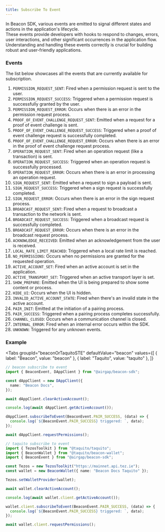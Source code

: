 ```yaml
---
title: Subscribe To Event
---
```



In Beacon SDK, various events are emitted to signal different states and actions in the application's lifecycle. <br />
These events provide developers with hooks to respond to changes, errors, user interactions, and other significant occurrences in the application flow.<br />
Understanding and handling these events correctly is crucial for building robust and user-friendly applications. <br />

### Events

The list below showcases all the events that are currently available for subscription.

1. `PERMISSION_REQUEST_SENT`: Fired when a permission request is sent to the user.
2. `PERMISSION_REQUEST_SUCCESS`: Triggered when a permission request is successfully granted by the user.
3. `PERMISSION_REQUEST_ERROR`: Occurs when there is an error in the permission request process.
4. `PROOF_OF_EVENT_CHALLENGE_REQUEST_SENT`: Emitted when a request for a proof of event challenge is sent.
5. `PROOF_OF_EVENT_CHALLENGE_REQUEST_SUCCESS`: Triggered when a proof of event challenge request is successfully completed.
6. `PROOF_OF_EVENT_CHALLENGE_REQUEST_ERROR`: Occurs when there is an error in the proof of event challenge request process.
7. `OPERATION_REQUEST_SENT`: Fired when an operation request (like a transaction) is sent.
8. `OPERATION_REQUEST_SUCCESS`: Triggered when an operation request is successfully processed.
9. `OPERATION_REQUEST_ERROR`: Occurs when there is an error in processing an operation request.
10. `SIGN_REQUEST_SENT`: Emitted when a request to sign a payload is sent.
11. `SIGN_REQUEST_SUCCESS`: Triggered when a sign request is successfully completed.
12. `SIGN_REQUEST_ERROR`: Occurs when there is an error in the sign request process.
13. `BROADCAST_REQUEST_SENT`: Fired when a request to broadcast a transaction to the network is sent.
14. `BROADCAST_REQUEST_SUCCESS`: Triggered when a broadcast request is successfully completed.
15. `BROADCAST_REQUEST_ERROR`: Occurs when there is an error in the broadcast request process.
16. `ACKNOWLEDGE_RECEIVED`: Emitted when an acknowledgement from the user is received.
17. `LOCAL_RATE_LIMIT_REACHED`: Triggered when a local rate limit is reached.
18. `NO_PERMISSIONS`: Occurs when no permissions are granted for the requested operation.
19. `ACTIVE_ACCOUNT_SET`: Fired when an active account is set in the application.
20. `ACTIVE_TRANSPORT_SET`: Triggered when an active transport layer is set.
21. `SHOW_PREPARE`: Emitted when the UI is being prepared to show some content or process.
22. `HIDE_UI`: Occurs when the UI is hidden.
23. `INVALID_ACTIVE_ACCOUNT_STATE`: Fired when there's an invalid state in the active account.
24. `PAIR_INIT`: Emitted at the initiation of a pairing process.
25. `PAIR_SUCCESS`: Triggered when a pairing process completes successfully.
26. `CHANNEL_CLOSED`: Occurs when a communication channel is closed.
27. `INTERNAL_ERROR`: Fired when an internal error occurs within the SDK.
28. `UNKNOWN`: Triggered for any unknown events.

### Example

<Tabs
  groupId="beaconOrTaquitoSTE"
  defaultValue="beacon"
  values={[
    { label: "Beacon", value: "beacon" },
    { label: "Taquito", value: "taquito" },
  ]}
>
  <TabItem value="beacon">

```ts live
// beacon subscribe to event
import { BeaconEvent, DAppClient } from "@airgap/beacon-sdk";

const dAppClient = new DAppClient({
  name: "Beacon Docs",
});

await dAppClient.clearActiveAccount();

console.log(await dAppClient.getActiveAccount());

dAppClient.subscribeToEvent(BeaconEvent.PAIR_SUCCESS, (data) => {
  console.log(`${BeaconEvent.PAIR_SUCCESS} triggered: `, data);
});

await dAppClient.requestPermissions();
```

</TabItem>

<TabItem value="taquito">

```ts live
// taquito subscribe to event
import { TezosToolkit } from "@taquito/taquito";
import { BeaconWallet } from "@taquito/beacon-wallet";
import { BeaconEvent } from "@airgap/beacon-sdk";

const Tezos = new TezosToolkit("https://mainnet.api.tez.ie");
const wallet = new BeaconWallet({ name: "Beacon Docs Taquito" });

Tezos.setWalletProvider(wallet);

await wallet.clearActiveAccount();

console.log(await wallet.client.getActiveAccount());

wallet.client.subscribeToEvent(BeaconEvent.PAIR_SUCCESS, (data) => {
  console.log(`${BeaconEvent.PAIR_SUCCESS} triggered: `, data);
});

await wallet.client.requestPermissions();
```

</TabItem>
</Tabs>
